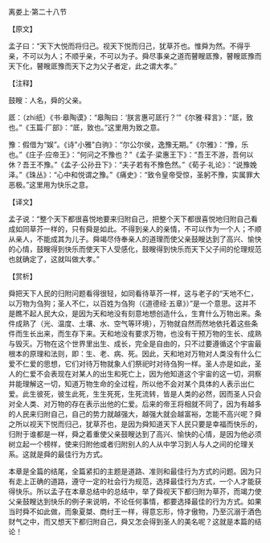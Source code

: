 

离娄上·第二十八节

【原文】

孟子曰：“天下大悦而将归己。视天下悦而归己，犹草芥也。惟舜为然。不得乎亲，不可以为人；不顺乎亲，不可以为子。舜尽事亲之道而瞽瞍厎豫，瞽瞍厎豫而天下化，瞽瞍厎豫而天下之为父子者定，此之谓大孝。”

【注释】

鼓瞍：人名，舜的父亲。

厎：（zhi纸）《书·皋陶谟》：“皋陶曰：‘朕言惠可厎行？’”《尔雅·释言》：“厎，致也。”《玉篇·厂部》：“厎，致也。”这里用为致之意。

豫：假借为“娱”。《诗"小雅"白驹》：“尔公尔侯，逸豫无期。”《尔雅》：“豫，乐也。”《庄子·应帝王》：“何问之不豫也？”《孟子·梁惠王下》：“吾王不游，吾何以休？吾王不豫。”《孟子·公孙丑下》：“夫子若有不豫色然。”《荀子·礼论》：“说豫娩泽。”《珠丛》：“心中和悦谓之豫。”《痛史》：“致令皇帝受惊，圣躬不豫，实属罪大恶极。”这里用为快乐之意。

【译文】

孟子说：“整个天下都很喜悦地要来归附自己，把整个天下都很喜悦地归附自己看成如同草芥一样的，只有舜是如此。不得到亲人的亲情，不可以作为一个人；不顺从亲人，不能成其为儿子。舜竭尽侍奉亲人的道理而使父亲鼓瞍达到了高兴、愉快的心情，鼓瞍得到快乐而使天下人受感化，鼓瞍得到快乐而天下父子间的伦理规范也就确定了，这就叫做大孝。”

【赏析】

舜把天下人民的归附问题看得很轻，如同看待草芥一样，这与老子的“天地不仁，以万物为刍狗；圣人不仁，以百姓为刍狗（《道德经·五章》）”是一个意思。这并不是瞧不起人民大众，是因为天和地没有刻意地想创造什么，生育什么万物出来。条件成熟了（光、温度、土壤、水、空气等环境），万物就自然而然地依托着这些条件而生长出来，而生存下来。天和地没有要求万物，也没有干预万物的生长、成熟与毁灭。万物在这个世界里出生、成长，完全是自由的，只不过要遵循这个宇宙最根本的原理和法则，即：生、老、病、死。因此，天和地对万物对人类没有什么仁爱不仁爱的思想，它们对待万物就象人们祭祀时对待刍狗一样。圣人亦是如此，圣人的仁爱不会表现在对某人的出生和死亡上，因为他知道这个宇宙的这一切，洞察并能理解这一切，知道万物生命的全过程，所以他不会对某个具体的人表示出仁爱。此生彼死，彼生此死，生生死死，生死流转，皆是人类的必然，因而圣人只会对全人类、对万物的存在表示出他的仁爱。后来的帝王将相就不同了，因为有越多的人民来归附自己，自己的势力就越强大，越强大就会越富裕，怎能不高兴呢？舜之所以视天下悦而归己，犹草芥也，是因为舜知道天下人民只要是幸福而快乐的，归附于谁都是一样，舜之着重使父亲鼓瞍达到了高兴、愉快的心情，是因为他必须树立起一个榜样，使来归附他或者归附别人的人从中学习到人与人之间的伦理关系。这就是舜的最佳行为方式。

本章是全篇的结尾，全篇紧扣的主题是道路、准则和最佳行为方式的问题。因为只有走上正确的道路，遵守一定的社会行为规范，选择最佳行为方式，一个人才能获得快乐。所以孟子在本章总结中的总结中，举了舜视天下都归附为草芥，而竭力使父亲鼓瞍达到快乐的例子来说明，不论任何事情，都要选择最佳的行为方式。如果当时舜不如此做，而象夏桀、商纣王一样，得意忘形，恃才傲物，乃至沉溺于酒色财气之中，而又想天下都归附自己，舜又怎会得到圣人的美名呢？这就是本篇的结论！

